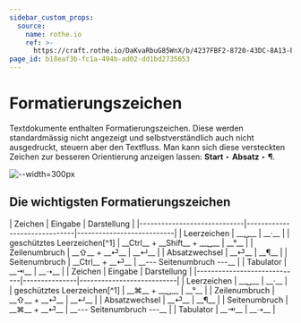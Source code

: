 ```yaml
---
sidebar_custom_props:
  source:
    name: rothe.io
    ref: >-
      https://craft.rothe.io/DaKvaRbuG85WnX/b/4237FBF2-8720-43DC-8A13-F6487CDDBC37/1.6-%E2%80%94-Formatierungszeichen
page_id: b18eaf3b-fc1a-494b-ad02-dd1bd2735653
---
```



# Formatierungszeichen
Textdokumente enthalten Formatierungszeichen. Diese werden standardmässig nicht angezeigt und selbstverständlich auch nicht ausgedruckt, steuern aber den Textfluss. Man kann sich diese versteckten Zeichen zur besseren Orientierung anzeigen lassen: __Start__ ‣ __Absatz__ ‣ __¶__.

![--width=300px](img/word-formatting-marks.jpg)

## Die wichtigsten Formatierungszeichen

<OsTabs>
  <TabItem value="win">
    | Zeichen                     | Eingabe                      | Darstellung               |
    |-----------------------------|------------------------------|---------------------------|
    | Leerzeichen                 | __␣__                        | __·__                     |
    | geschütztes Leerzeichen[^1] | __Ctrl__ + __Shift__ + __␣__ | __°__                     |
    | Zeilenumbruch               | __⇧__ + __⏎__                | __↵__                     |
    | Absatzwechsel               | __⏎__                        | __¶__                     |
    | Seitenumbruch               | __Ctrl__ + __⏎__             | __--- Seitenumbruch ---__ |
    | Tabulator                   | __⇥__                        | __➝__                     |
  </TabItem>
  <TabItem value="mac">
    | Zeichen                     | Eingabe       | Darstellung               |
    |-----------------------------|---------------|---------------------------|
    | Leerzeichen                 | __␣__         | __·__                     |
    | geschütztes Leerzeichen[^1] | __⌘__ + __␣__ | __°__                     |
    | Zeilenumbruch               | __⇧__ + __⏎__ | __↵__                     |
    | Absatzwechsel               | __⏎__         | __¶__                     |
    | Seitenumbruch               | __⌘__ + __⏎__ | __--- Seitenumbruch ---__ |
    | Tabulator                   | __⇥__         | __➝__                     |
  </TabItem>
</OsTabs>

[^1]: Ein **geschütztes Leerzeichen** ist ein Leerzeichen, bei dem die Zeile nicht umgebrochen werden darf. Es wird beispielsweise in Telefonnummern oder bei Massangaben wie «CHF 10.–» oder «12 kg» verwendet, damit der Wert nicht von der Einheit getrennt wird.
